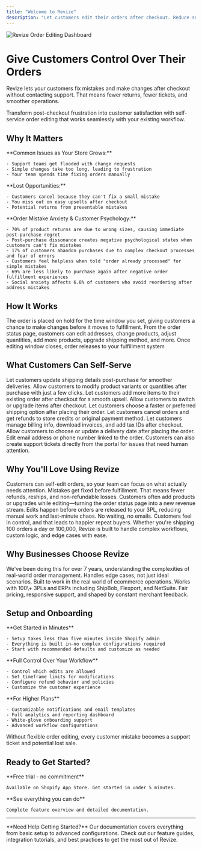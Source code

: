 ```yaml
---
title: "Welcome to Revize"
description: "Let customers edit their orders after checkout. Reduce support tickets, increase revenue, and create a better shopping experience."
---
```


<Frame>
  <img
    src="/Group1000001550(2).png"
    alt="Revize Order Editing Dashboard"
    style={{ borderRadius:"0.75rem",width:"100%",boxShadow:"0 4px 6px -1px rgba(0, 0, 0, 0.1)" }}
    title="Revize Dashboard"
  />
</Frame>

# Give Customers Control Over Their Orders

Revize lets your customers fix mistakes and make changes after checkout without contacting support. That means fewer returns, fewer tickets, and smoother operations.

<Info>
  Transform post-checkout frustration into customer satisfaction with self-service order editing that works seamlessly with your existing workflow.
</Info>

## Why It Matters

<Tabs>
  <Tab title="Support Challenges">
    **Common Issues as Your Store Grows:**

    - Support teams get flooded with change requests
    - Simple changes take too long, leading to frustration
    - Your team spends time fixing orders manually
  </Tab>
  <Tab title="Revenue Impact">
    **Lost Opportunities:**

    - Customers cancel because they can't fix a small mistake
    - You miss out on easy upsells after checkout
    - Potential returns from preventable mistakes
  </Tab>
  <Tab title="Psychological Aspects">
    **Order Mistake Anxiety & Customer Psychology:**

    - 70% of product returns are due to wrong sizes, causing immediate post-purchase regret
    - Post-purchase dissonance creates negative psychological states when customers can't fix mistakes
    - 17% of customers abandon purchases due to complex checkout processes and fear of errors
    - Customers feel helpless when told "order already processed" for simple mistakes
    - 69% are less likely to purchase again after negative order fulfillment experiences
    - Social anxiety affects 6.8% of customers who avoid reordering after address mistakes
  </Tab>
</Tabs>

## How It Works

<Steps>
  <Step title="Customer places order">
    The order is placed on hold for the time window you set, giving customers a chance to make changes before it moves to fulfillment.
  </Step>
  <Step title="Customer makes edits">
    From the order status page, customers can edit addresses, change products, adjust quantities, add more products, upgrade shipping method, and more.
  </Step>
  <Step title="Order processes normally">
    Once editing window closes, order releases to your fulfillment system
  </Step>
</Steps>

## What Customers Can Self-Serve

<CardGroup cols={2}>
  <Card title="Edit Shipping Address" icon="truck" color="#0ea5e9">
    Let customers update shipping details post-purchase for smoother deliveries.
  </Card>
  <Card title="Change Variant / Quantity" icon="box" color="#8b5cf6">
    Allow customers to modify product variants or quantities after purchase with just a few clicks.
  </Card>
  <Card title="Add Products" icon="plus" color="#10b981">
    Let customers add more items to their existing order after checkout for a smooth upsell.
  </Card>
  <Card title="Replace Products" icon="arrows-rotate" color="#f59e0b">
    Allow customers to switch or upgrade items after checkout.
  </Card>
  <Card title="Upgrade Shipping Method" icon="rocket" color="#ef4444">
    Let customers choose a faster or preferred shipping option after placing their order.
  </Card>
  <Card title="Cancel Order" icon="x" color="#6b7280">
    Let customers cancel orders and get refunds to store credits or original payment method.
  </Card>
  <Card title="Edit Tax Invoice" icon="receipt" color="#14b8a6">
    Let customers manage billing info, download invoices, and add tax IDs after checkout.
  </Card>
  <Card title="Add Preferred Delivery Date" icon="calendar-check" color="#a855f7">
    Allow customers to choose or update a delivery date after placing the order.
  </Card>
  <Card title="Update Contact Info" icon="user" color="#ec4899">
    Edit email address or phone number linked to the order.
  </Card>
</CardGroup>

<Note>
  Customers can also create support tickets directly from the portal for issues that need human attention.
</Note>

## Why You'll Love Using Revize

<AccordionGroup>
  <Accordion title="Fewer Support Tickets" icon="headphones">
    Customers can self-edit orders, so your team can focus on what actually needs attention.
  </Accordion>
  <Accordion title="Fewer Cancellations & Returns" icon="shield-check">
    Mistakes get fixed before fulfillment. That means fewer refunds, reships, and non-refundable losses.
  </Accordion>
  <Accordion title="More Revenue After Checkout" icon="dollar-sign">
    Customers often add products or upgrades while editing—turning the order status page into a new revenue stream.
  </Accordion>
  <Accordion title="Streamlined Operations" icon="flower-tulip">
    Edits happen before orders are released to your 3PL, reducing manual work and last-minute chaos.
  </Accordion>
  <Accordion title="Better Customer Experience" icon="heart">
    No waiting, no emails. Customers feel in control, and that leads to happier repeat buyers.
  </Accordion>
  <Accordion title="Enterprise-Ready at Any Scale" icon="building">
    Whether you're shipping 100 orders a day or 100,000, Revize is built to handle complex workflows, custom logic, and edge cases with ease.
  </Accordion>
</AccordionGroup>

## Why Businesses Choose Revize

<CardGroup cols={2}>
  <Card title="Built with Real Ecommerce Context" icon="store">
    We've been doing this for over 7 years, understanding the complexities of real-world order management.
  </Card>
  <Card title="Quality Code & Flexible Logic" icon="code">
    Handles edge cases, not just ideal scenarios. Built to work in the real world of ecommerce operations.
  </Card>
  <Card title="Extensive Integrations" icon="link">
    Works with 100\+ 3PLs and ERPs including ShipBob, Flexport, and NetSuite.
  </Card>
  <Card title="Merchant-Focused Approach" icon="users">
    Fair pricing, responsive support, and shaped by constant merchant feedback.
  </Card>
</CardGroup>

## Setup and Onboarding

<Tabs>
  <Tab title="Quick Setup">
    **Get Started in Minutes**

    - Setup takes less than five minutes inside Shopify admin
    - Everything is built in—no complex configurations required
    - Start with recommended defaults and customize as needed
  </Tab>
  <Tab title="Customization Options">
    **Full Control Over Your Workflow**

    - Control which edits are allowed
    - Set timeframe limits for modifications
    - Configure refund behavior and policies
    - Customize the customer experience
  </Tab>
  <Tab title="Advanced Features">
    **For Higher Plans**

    - Customizable notifications and email templates
    - Full analytics and reporting dashboard
    - White-glove onboarding support
    - Advanced workflow configurations
  </Tab>
</Tabs>

<Warning>
  Without flexible order editing, every customer mistake becomes a support ticket and potential lost sale.
</Warning>

## Ready to Get Started?

<CardGroup cols={2}>
  <Card title="Install Revize" icon="download" href="https://apps.shopify.com/revize">
    **Free trial - no commitment**

    Available on Shopify App Store. Get started in under 5 minutes.
  </Card>
  <Card title="View All Features" icon="list" href="/features/order-editing">
    **See everything you can do**

    Complete feature overview and detailed documentation.
  </Card>
</CardGroup>

---

<Info>
  **Need Help Getting Started?** Our documentation covers everything from basic setup to advanced configurations. Check out our feature guides, integration tutorials, and best practices to get the most out of Revize.
</Info>